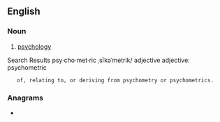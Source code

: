 ==English==

===Noun===
{{en-noun|-}}

# {{label|en|dated}} [[psychology]]
Search Results
psy·cho·met·ric
ˌsīkəˈmetrik/
adjective
adjective: psychometric

    of, relating to, or deriving from psychometry or psychometrics.

===Anagrams===
* {{l|en|cohyponyms}}